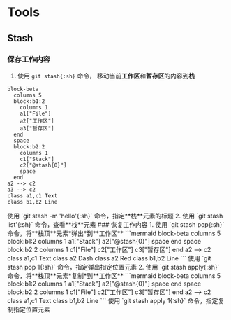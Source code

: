
# Tools
## Stash
### 保存工作内容
1. 使用 `git stash{:sh}` 命令， 移动当前**工作区**和**暂存区**的内容到**栈**
```mermaid
block-beta
  columns 5
  block:b1:2
    columns 1
    a1["File"]
    a2["工作区"]
    a3["暂存区"]
  end
  space
  block:b2:2
    columns 1
    c1["Stack"]
    c2["@stash{0}"]
    space
  end
a2 --> c2
a3 --> c2
class a1,c1 Text
class b1,b2 Line
```
<Callout type='info' emoji='🐳'>
使用 `git stash -m 'hello'{:sh}` 命令，指定**栈**元素的标题
</Callout>
2. 使用 `git stash list'{:sh}` 命令，查看**栈**元素
### 恢复工作内容
1. 使用 `git stash pop{:sh}` 命令，将**栈顶**元素*弹出*到**工作区**
```mermaid
block-beta
  columns 5
  block:b1:2
    columns 1
    a1["Stack"]
    a2["@stash{0}"]
    space
  end
  space
  block:b2:2
    columns 1
    c1["File"]
    c2["工作区"]
    c3["暂存区"]
  end
a2 --> c2
class a1,c1 Text
class a2 Dash
class a2 Red
class b1,b2 Line
```
<Callout type='info' emoji='🐳'>
使用 `git stash pop 1{:sh}` 命令，指定弹出指定位置元素
</Callout>
2. 使用 `git stash apply{:sh}` 命令，将**栈顶**元素*复制*到**工作区**
```mermaid
block-beta
  columns 5
  block:b1:2
    columns 1
    a1["Stack"]
    a2["@stash{0}"]
    space
  end
  space
  block:b2:2
    columns 1
    c1["File"]
    c2["工作区"]
    c3["暂存区"]
  end
a2 --> c2
class a1,c1 Text
class b1,b2 Line
```
<Callout type='info' emoji='🐳'>
使用 `git stash apply 1{:sh}` 命令，指定复制指定位置元素
</Callout>